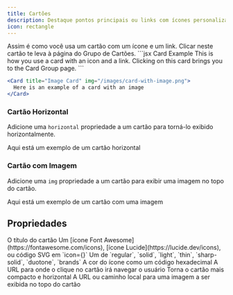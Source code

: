```yaml
---
title: Cartões
description: Destaque pontos principais ou links com ícones personalizáveis
icon: rectangle
---
```


<Card title="Card Title" icon="link" href="/content/components/card-groups">
  Assim é como você usa um cartão com um ícone e um link. Clicar neste cartão
  te leva à página do Grupo de Cartões.
</Card>

<RequestExample>
  ```jsx Card Example
  <Card title="Click on me" icon="link" href="/content/components/card-group">
    This is how you use a card with an icon and a link. Clicking on this card
    brings you to the Card Group page.
  </Card>
  ```

  ```jsx Image Card Example
  <Card title="Image Card" img="/images/card-with-image.png">
    Here is an example of a card with an image
  </Card>
  ```
</RequestExample>

### Cartão Horizontal

Adicione uma `horizontal` propriedade a um cartão para torná-lo exibido horizontalmente.

<Card title="Horizontal Card" icon="text-size" horizontal>
  Aqui está um exemplo de um cartão horizontal
</Card>

### Cartão com Imagem

Adicione uma `img` propriedade a um cartão para exibir uma imagem no topo do cartão.

<Card title="Image Card" img="https://mintlify-assets.b-cdn.net/yosemite.jpg">
  Aqui está um exemplo de um cartão com uma imagem
</Card>

## Propriedades

<ResponseField name="title" type="string" required>
  O título do cartão
</ResponseField>

<ResponseField name="icon" type="string or svg">
  Um [ícone Font Awesome](https://fontawesome.com/icons), [ícone Lucide](https://lucide.dev/icons), ou código SVG em `icon={}`
</ResponseField>

<ResponseField name="iconType" type="string">
  Um de `regular`, `solid`, `light`, `thin`, `sharp-solid`, `duotone`, `brands`
</ResponseField>

<ResponseField name="color" type="string">
  A cor do ícone como um código hexadecimal
</ResponseField>

<ResponseField name="href" type="string">
  A URL para onde o clique no cartão irá navegar o usuário
</ResponseField>

<ResponseField name="horizontal" type="boolean">
  Torna o cartão mais compacto e horizontal
</ResponseField>

<ResponseField name="img" type="string">
  A URL ou caminho local para uma imagem a ser exibida no topo do cartão
</ResponseField>
